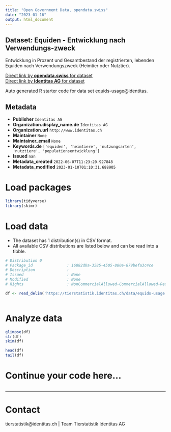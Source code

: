 ```yaml
---
title: "Open Government Data, opendata.swiss"
date: "2023-01-16"
output: html_document
---
```


## Dataset: Equiden - Entwicklung nach Verwendungs-zweck

Entwicklung in Prozent und Gesamtbestand der registrierten, lebenden Equiden nach Verwendungszweck (Heimtier oder Nutztier). 

[Direct link by **opendata.swiss** for dataset](https://opendata.swiss/de/dataset/equiden-entwicklung-nach-verwendungszweck)<br>
[Direct link by **Identitas AG** for dataset](https://tierstatistik.identitas.ch/)

Auto generated R starter code for data set equids-usage@identitas.

## Metadata

- **Publisher** `Identitas AG`
- **Organization.display_name.de** `Identitas AG`
- **Organization.url** `http://www.identitas.ch`
- **Maintainer** `None`
- **Maintainer_email** `None`
- **Keywords.de** `['equiden', 'heimtiere', 'nutzungsarten', 'nutztiere', 'populationsentwicklung']`
- **Issued** `nan`
- **Metadata_created** `2022-06-07T11:23:20.927848`
- **Metadata_modified** `2023-01-10T01:10:31.688905`


# Load packages

```r

library(tidyverse)
library(skimr)

```

# Load data

-   The dataset has 1 distribution(s) in CSV format.
-   All available CSV distributions are listed below and can be read into a tibble.

```r

# Distribution 0
# Package_id               : 16882d0a-3585-4505-880e-879befa3c4ce
# Description              : 
# Issued                   : None
# Modified                 : None
# Rights                   : NonCommercialAllowed-CommercialAllowed-ReferenceRequired

df <- read_delim('https://tierstatistik.identitas.ch/data/equids-usage.csv')



```

# Analyze data

```r

glimpse(df)
str(df)
skim(df)

head(df)
tail(df)

```

# Continue your code here...

```r

```

------------------------------------------------------------------------

# Contact

tierstatistik@identitas.ch | Team Tierstatistik Identitas AG
